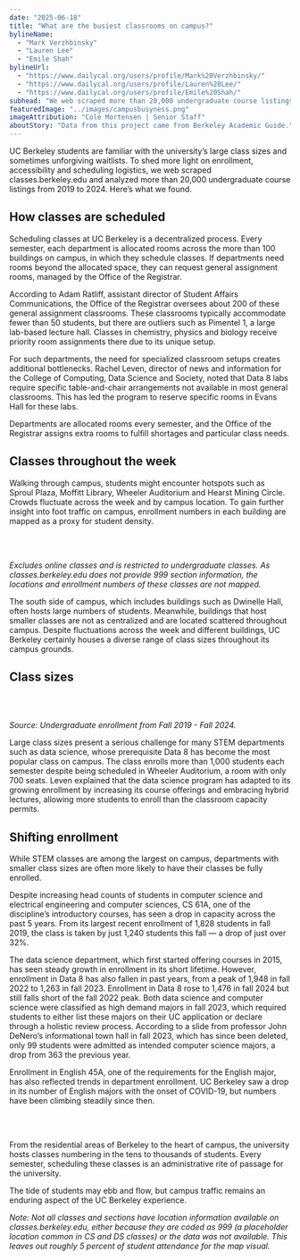 ```yaml
---
date: "2025-06-18"
title: "What are the busiest classrooms on campus?"
bylineName:
  - "Mark Verzhbinsky"
  - "Lauren Lee"
  - "Emile Shah"
bylineUrl:
  - "https://www.dailycal.org/users/profile/Mark%20Verzhbinsky/"
  - "https://www.dailycal.org/users/profile/Lauren%20Lee/"
  - "https://www.dailycal.org/users/profile/Emile%20Shah/"
subhead: "We web scraped more than 20,000 undergraduate course listings from 2019 to 2024. See what we found."
featuredImage: "../images/campusbusyness.png"
imageAttribution: "Cole Mortensen | Senior Staff"
aboutStory: "Data from this project came from Berkeley Academic Guide."
---
```


UC Berkeley students are familiar with the university’s large class sizes and sometimes unforgiving waitlists. To shed more light on enrollment, accessibility and scheduling logistics, we web scraped classes.berkeley.edu and analyzed more than 20,000 undergraduate course listings from 2019 to 2024. Here’s what we found.

## How classes are scheduled

Scheduling classes at UC Berkeley is a decentralized process. Every semester, each department is allocated rooms across the more than 100 buildings on campus, in which they schedule classes. If departments need rooms beyond the allocated space, they can request general assignment rooms, managed by the Office of the Registrar.

According to Adam Ratliff, assistant director of Student Affairs Communications, the Office of the Registrar oversees about 200 of these general assignment classrooms. These classrooms typically accommodate fewer than 50 students, but there are outliers such as Pimentel 1, a large lab-based lecture hall. Classes in chemistry, physics and biology receive priority room assignments there due to its unique setup.

For such departments, the need for specialized classroom setups creates additional bottlenecks. Rachel Leven, director of news and information for the College of Computing, Data Science and Society, noted that Data 8 labs require specific table-and-chair arrangements not available in most general classrooms. This has led the program to reserve specific rooms in Evans Hall for these labs.

Departments are allocated rooms every semester, and the Office of the Registrar assigns extra rooms to fulfill shortages and particular class needs.

## Classes throughout the week

Walking through campus, students might encounter hotspots such as Sproul Plaza, Moffitt Library, Wheeler Auditorium and Hearst Mining Circle. Crowds fluctuate across the week and by campus location. To gain further insight into foot traffic on campus, enrollment numbers in each building are mapped as a proxy for student density.

<br />

<ClassDayMap />

<br />

_Excludes online classes and is restricted to undergraduate classes. As classes.berkeley.edu does not provide 999 section information, the locations and enrollment numbers of these classes are not mapped._

The south side of campus, which includes buildings such as Dwinelle Hall, often hosts large numbers of students. Meanwhile, buildings that host smaller classes are not as centralized and are located scattered throughout campus. Despite fluctuations across the week and different buildings, UC Berkeley certainly houses a diverse range of class sizes throughout its campus grounds.

## Class sizes

<br />

<ClassSizeBarChart />

<br />

_Source: Undergraduate enrollment from Fall 2019 - Fall 2024._

Large class sizes present a serious challenge for many STEM departments such as data science, whose prerequisite Data 8 has become the most popular class on campus. The class enrolls more than 1,000 students each semester despite being scheduled in Wheeler Auditorium, a room with only 700 seats. Leven explained that the data science program has adapted to its growing enrollment by increasing its course offerings and embracing hybrid lectures, allowing more students to enroll than the classroom capacity permits.

## Shifting enrollment

While STEM classes are among the largest on campus, departments with smaller class sizes are often more likely to have their classes be fully enrolled.

Despite increasing head counts of students in computer science and electrical engineering and computer sciences, CS 61A, one of the discipline’s introductory courses, has seen a drop in capacity across the past 5 years. From its largest recent enrollment of 1,828 students in fall 2019, the class is taken by just 1,240 students this fall — a drop of just over 32%.

The data science department, which first started offering courses in 2015, has seen steady growth in enrollment in its short lifetime. However, enrollment in Data 8 has also fallen in past years, from a peak of 1,948 in fall 2022 to 1,263 in fall 2023. Enrollment in Data 8 rose to 1,476 in fall 2024 but still falls short of the fall 2022 peak. Both data science and computer science were classified as high demand majors in fall 2023, which required students to either list these majors on their UC application or declare through a holistic review process. According to a slide from professor John DeNero’s informational town hall in fall 2023, which has since been deleted, only 99 students were admitted as intended computer science majors, a drop from 363 the previous year.

Enrollment in English 45A, one of the requirements for the English major, has also reflected trends in department enrollment. UC Berkeley saw a drop in its number of English majors with the onset of COVID-19, but numbers have been climbing steadily since then.

<br />

<ClassEnrollmentLineChart />

<br />

From the residential areas of Berkeley to the heart of campus, the university hosts classes numbering in the tens to thousands of students. Every semester, scheduling these classes is an administrative rite of passage for the university.

The tide of students may ebb and flow, but campus traffic remains an enduring aspect of the UC Berkeley experience.

_Note: Not all classes and sections have location information available on classes.berkeley.edu, either because they are coded as 999 (a placeholder location common in CS and DS classes) or the data was not available. This leaves out roughly 5 percent of student attendance for the map visual._
